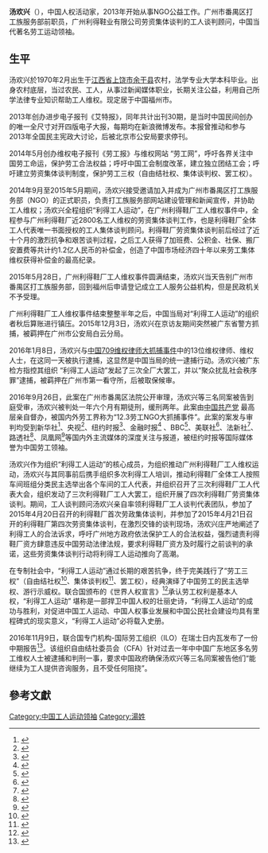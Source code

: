 '''汤欢兴'''（{{Bd|1970年|2月}}），中国人权活动家，2013年开始从事NGO公益工作。广州市番禺区打工族服务部前职员，广州利得鞋业有限公司劳资集体谈判的工人谈判顾问，中国当代著名劳工运动领袖。

== 生平 ==
汤欢兴於1970年2月出生于[[江西省|江西省]][[上饶市|上饶市]][[余干县|余干县]]农村，法学专业大学本科毕业。出身农村底层，当过农民、工人，从事过新闻媒体职业，长期关注公益，利用自己所学法律专业知识帮助工人维权。现定居于中国福州市。

2013年创办进步电子报刊《艾特报》，同年共计出刊30期，是当时中国民间创办的唯一全尺寸对开四版电子大报，每期均在新浪微博发布。本报曾推动和参与2013年全国民主宪政大讨论，后被北京市公安局要求停刊。

2014年5月创办维权电子报刊《劳工报》与维权网站 “劳工网”，呼吁各界关注中国劳工命运，保护劳工合法权益；呼吁中国工会制度改革，建立独立团结工会；呼吁建立劳资集体谈判制度，保护劳工三权（自由结社权、集体谈判权、罢工权）。

2014年9月至2015年5月期间，汤欢兴接受邀请加入并成为广州市番禺区打工族服务部（NGO）的正式职员，负责打工族服务部网站建设管理和新闻宣传，并协助工人维权；汤欢兴全程组织“利得工人运动”，在广州利得鞋厂工人维权事件中，全程参与广州利得鞋厂近2800名工人维权的劳资集体谈判工作，也是利得鞋厂全体工人代表唯一书面授权的工人集体谈判顾问。利得鞋厂劳资集体谈判前后经过了近十个月的激烈抗争和艰苦谈判过程，之后工人获得了加班费、公积金、社保、搬厂安置费等共计约1.2亿人民币的补偿金，创造了中国市场经济四十年以来劳工集体维权获得补偿金的最高纪录。

2015年5月28日，广州利得鞋厂工人维权事件圆满结束，汤欢兴当天告别广州市番禺区打工族服务部，回到福州后申请登记成立工人服务公益机构，但是民政机关不予受理。

广州利得鞋厂工人维权事件结束整整半年之后，中国当局对“利得工人运动”的组织者秋后算账进行镇压。2015年12月3日，汤欢兴在京访友期间突然被广东省警方抓捕，被羁押在广州市公安局白云分局。

2016年1月8日，汤欢兴与[[中国709维权律师大抓捕事件|中国709维权律师大抓捕事件]]中的13位维权律师、维权人士，在这同一天被执行逮捕，这显然是中国当局的统一逮捕行动。汤欢兴被广东检方指控其组织 “利得工人运动”发起了三次全厂大罢工，并以“聚众扰乱社会秩序罪”逮捕，被羁押在广州市第一看守所，后被取保候审。

2016年9月26日，此案在广州市番禺区法院公开审理，汤欢兴等三名同案被告到庭受审，汤欢兴被判处一年六个月有期徒刑，缓刑两年。此案由[[中国共产党|中国共产党]] 最高层亲自督办，被国内外劳工界称为“12.3劳工NGO大抓捕事件”。此案的案发与审判均受到新华社<ref>{{Cite web|url=http://news.xinhuanet.com/legal/2016-09/26/c_1119627490.htm|title=曾飞洋汤欢兴朱小梅聚众扰乱社会秩序案一审当庭宣判　三被告表示认罪悔罪-新华网|accessdate=2016-12-16|work=news.xinhuanet.com|archive-date=2016-12-20|archive-url=https://web.archive.org/web/20161220163032/http://news.xinhuanet.com/legal/2016-09/26/c_1119627490.htm|dead-url=no}}</ref>、央视<ref>{{Cite web|url=http://news.cctv.com/2016/09/27/ARTIsSI4gtQvAmbiQJLlRijm160927.shtml|title=曾飞洋等聚众扰乱社会秩序案一审宣判：三被告当庭认罪悔罪 不上诉_新闻频道_央视网(cctv.com)|accessdate=2016-12-17|last=|work=news.cctv.com|archive-date=2019-09-15|archive-url=https://web.archive.org/web/20190915075654/http://news.cctv.com/2016/09/27/ARTIsSI4gtQvAmbiQJLlRijm160927.shtml|dead-url=no}}</ref>、纽约时报<ref>{{Cite news|url=http://cn.nytimes.com/china/20160927/china-labor-activists-guangdong-sentenced/dual/|title=中国3名工人维权运动领袖获缓刑|date=2016-09-27|newspaper=纽约时报中文网 国际纵览|accessdate=2016-12-17|archive-date=2019-12-06|archive-url=https://web.archive.org/web/20191206150948/https://cn.nytimes.com/china/20160927/china-labor-activists-guangdong-sentenced/dual/|dead-url=no}}</ref>、金融时报<ref>{{Cite web|url=http://www.ft.com/content/2dd79f86-8387-11e6-8897-2359a58ac7a5|title=劳工维权人士在中国被判刑|accessdate=2016-09-26|work=金融时报|archive-date=2020-11-06|archive-url=https://web.archive.org/web/20201106225648/https://www.ft.com/content/2dd79f86-8387-11e6-8897-2359a58ac7a5|dead-url=no}}</ref>
、BBC<ref>{{Cite web|url=http://www.bbc.com/zhongwen/simp/china/2016/09/160927_china_sentence_labor_activists|title=三名广东劳工维权人士被判缓刑|accessdate=2016-12-17|work=BBC 中文网|archive-date=2019-12-06|archive-url=https://web.archive.org/web/20191206174506/https://www.bbc.com/zhongwen/simp/china/2016/09/160927_china_sentence_labor_activists|dead-url=no}}</ref>、美联社<ref>{{Cite web|url=http://apnews.com/1c01a5f7554b47bb863eb27019fe8d9b|title=中国判处三位劳工领袖缓刑|accessdate=2016-09-27|work=美联社}}</ref>、法新社<ref>{{Cite web|url=http://news.yahoo.com/china-sentences-activists-disturbing-social-order-xinhua-041508356.html|title=中国判处劳工维权人士“扰乱社会秩序”罪|accessdate=2016-09-27|work=法新社}}</ref>、路透社<ref>{{Cite web|url=http://www.reuters.com/article/china-labour/chinese-state-media-accuse-detained-labour-activists-of-incitement-idUSL3N14C1FW20151223|title=中国官方媒体指责并拘留劳工维权人士|accessdate=2016-09-27|work=路透社}}</ref>、凤凰网<ref>{{Cite web|url=http://news.ifeng.com/a/20160926/50027155_0.shtml|title=广东劳工NGO案今宣判 “首要分子”曾飞洋判三缓四|accessdate=2016-12-17|work=news.ifeng.com|archive-date=2019-09-19|archive-url=https://web.archive.org/web/20190919093841/http://news.ifeng.com/a/20160926/50027155_0.shtml|dead-url=no}}</ref>等国内外主流媒体的深度关注与报道，被纽约时报等国际媒体誉为中国劳工领袖。

汤欢兴作为组织“利得工人运动”的核心成员，为组织推动广州利得鞋厂工人维权运动，汤欢兴与其同事前后携手组织多次利得工人培训，推动利得鞋厂全体工人按照车间班组分类民主选举出各个车间的工人代表，并组织召开了三次利得鞋厂工人代表大会，组织发动了三次利得鞋厂工人大罢工，组织开展了四次利得鞋厂劳资集体谈判。期间，工人谈判顾问汤欢兴亲自率领利得鞋厂工人谈判代表团队，参加了2015年4月20日召开的利得鞋厂首次劳政集体谈判，并参加了2015年4月21日召开的利得鞋厂第四次劳资集体谈判，在激烈交锋的谈判现场，汤欢兴庄严地阐述了利得工人的合法诉求，呼吁广州地方政府依法保护工人的合法权益，强烈谴责利得鞋厂资方肆意违反中国劳动法律法规，要求利得鞋厂资方及时履行之前谈判的承诺，这些劳资集体谈判行动将利得工人运动推向了高潮。

在专制社会中，“利得工人运动”通过长期的艰苦抗争，终于完美践行了“劳工三权”（自由结社权<ref>{{Cite web|url=http://www.un.org/zh/documents/treaty/files/ILO-1948.shtml|title=《自由结社和保障组织权利公约》（第87号公约）|accessdate=1948-07-09|work=联合国 国际劳工组织|archive-date=2020-09-14|archive-url=https://web.archive.org/web/20200914162805/https://www.un.org/zh/documents/treaty/files/ILO-1948.shtml|dead-url=no}}</ref>、集体谈判权<ref>{{Cite web|url=http://www.un.org/zh/documents/treaty/files/ILO-1949.shtml|title=《组织权与集体谈判权利原则的实施公约》（第98号公约）|accessdate=1949-07-01|work=联合国 国际劳工组织|archive-date=2020-09-14|archive-url=https://web.archive.org/web/20200914091650/https://www.un.org/zh/documents/treaty/files/ILO-1949.shtml|dead-url=no}}</ref>、罢工权），经典演绎了中国劳工的民主选举权、游行示威权。联合国颁布的《世界人权宣言》<ref>{{Cite web|url=http://www.un.org/zh/universal-declaration-human-rights/index.html|title=《世界人权宣言》|accessdate=1948-12-10|work=联合国|archive-date=2021-07-21|archive-url=https://web.archive.org/web/20210721031303/https://www.un.org/zh/universal-declaration-human-rights/index.html|dead-url=no}}</ref>承认劳工权利是基本人权，“利得工人运动” 堪称是一部捍卫中国人权的壮丽史诗，“利得工人运动”的成功与胜利，对促进中国工人运动、中国人权事业发展和中国公民社会建设均具有里程碑式的现实意义，“利得工人运动”必将载入史册。

2016年11月9日，联合国专门机构-国际劳工组织（ILO）在瑞士日内瓦发布了一份中期报告<ref>{{Cite news|url=http://clb.org.hk/content/%E8%81%94%E5%90%88%E5%9B%BD%EF%BC%9A%E4%B8%AD%E5%9B%BD%E7%8E%B0%E8%A1%8C%E7%9A%84%E5%B7%A5%E4%BC%9A%E6%B3%95%E6%98%AF%E5%AE%9E%E7%8E%B0%E5%AE%AA%E6%B3%95%E6%89%80%E4%BF%9D%E9%9A%9C%E7%9A%84%E7%BB%93%E7%A4%BE%E8%87%AA%E7%94%B1%E7%9A%84%E6%9E%81%E5%A4%A7%E9%9A%9C%E7%A2%8D|title=联合国：中国现行的工会法是实现宪法所保障的结社自由的极大障碍|date=2016-11-15|newspaper=China Labour Bulletin|accessdate=2016-12-17|archive-url=https://web.archive.org/web/20170416033014/http://clb.org.hk/content/%E8%81%94%E5%90%88%E5%9B%BD%EF%BC%9A%E4%B8%AD%E5%9B%BD%E7%8E%B0%E8%A1%8C%E7%9A%84%E5%B7%A5%E4%BC%9A%E6%B3%95%E6%98%AF%E5%AE%9E%E7%8E%B0%E5%AE%AA%E6%B3%95%E6%89%80%E4%BF%9D%E9%9A%9C%E7%9A%84%E7%BB%93%E7%A4%BE%E8%87%AA%E7%94%B1%E7%9A%84%E6%9E%81%E5%A4%A7%E9%9A%9C%E7%A2%8D|archive-date=2017-04-16|dead-url=yes}}</ref>。该组织自由结社委员会（CFA）针对过去一年中中国广东地区多名劳工维权人士被逮捕和判刑一事，要求中国政府确保汤欢兴等三名同案被告他们“能继续为工人提供咨询服务，且不受任何阻挠”。

== 參考文獻 ==
{{Reflist}}
[[Category:中国工人运动领袖|Category:中国工人运动领袖]]
[[Category:湯姓|Category:湯姓]]